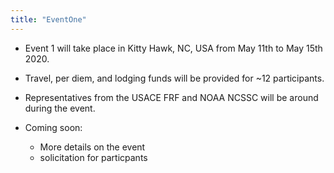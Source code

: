 ```yaml
---
title: "EventOne"
---
```



* Event 1 will take place in Kitty Hawk, NC, USA from May 11th to May 15th 2020. 
* Travel, per diem, and lodging funds will be provided for ~12 participants.
* Representatives from the USACE FRF and NOAA NCSSC will be around during the event.


* Coming soon: 
  + More details on the event
  + solicitation for particpants